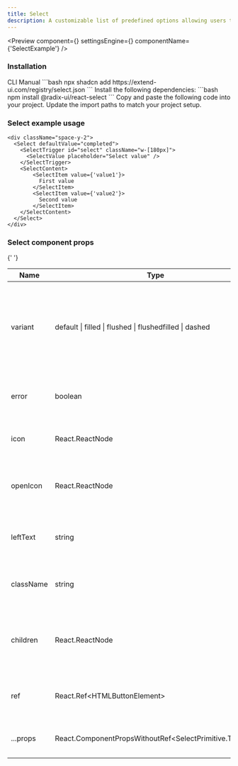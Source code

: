 ```yaml
---
title: Select
description: A customizable list of predefined options allowing users to select from — triggered by a button.
---
```


<Preview
  component={<SelectExample />}
  settingsEngine={<SelectSettingsEngine />}
  componentName={'SelectExample'}
/>

### Installation

<Tabs defaultValue="cli">
  <TabsList>
    <TabsTrigger value="cli">CLI</TabsTrigger>
    <TabsTrigger value="manual">Manual</TabsTrigger>
  </TabsList>
  <TabsContent value="cli">
    ```bash 
    npx shadcn add https://extend-ui.com/registry/select.json 
    ```
  </TabsContent>
  <TabsContent value="manual">
    <Steps>
      <Step>
        Install the following dependencies: 
        ```bash 
        npm install @radix-ui/react-select 
        ```
      </Step>
      <Step>
        Copy and paste the following code into your project.
        <ComponentSourceLive componentName={'Select'} />
      </Step>
      <Step>Update the import paths to match your project setup.</Step>
    </Steps>
  </TabsContent>
</Tabs>

### Select example usage

```tsx
<div className="space-y-2">
  <Select defaultValue="completed">
    <SelectTrigger id="select" className="w-[180px]">
      <SelectValue placeholder="Select value" />
    </SelectTrigger>
    <SelectContent>
        <SelectItem value={'value1'}>
          First value
        </SelectItem>
        <SelectItem value={'value2'}>
          Second value
        </SelectItem>
    </SelectContent>
  </Select>
</div>
```

### Select component props

{' '}

<div className="my-6 w-full overflow-x-auto">
  <table className="w-full border-collapse border border-gray-300 bg-white">
    <thead>
      <tr>
        <th>Name</th>
        <th>Type</th>
        <th>Description</th>
      </tr>
    </thead>
    <tbody>
      <tr>
        <td>variant</td>
        <td>default | filled | flushed | flushedfilled | dashed</td>
        <td>
          Defines the visual style of the select trigger and dropdown. Available
          variants include <code>default</code>, <code>filled</code>, <code>flushed</code>, and more.
        </td>
      </tr>
      <tr>
        <td>error</td>
        <td>boolean</td>
        <td>
          If <code>true</code>, applies an error style to the select trigger and helper text.
        </td>
      </tr>
      <tr>
        <td>icon</td>
        <td>React.ReactNode</td>
        <td>
          Custom icon displayed on the left side of the select trigger.
        </td>
      </tr>
      <tr>
        <td>openIcon</td>
        <td>React.ReactNode</td>
        <td>
          Icon displayed to indicate the dropdown is open. Defaults to <code>&lt;CaretSortIcon&gt;</code>.
        </td>
      </tr>
      <tr>
        <td>leftText</td>
        <td>string</td>
        <td>
          Text displayed on the left side of the select trigger before the value.
        </td>
      </tr>
      <tr>
        <td>className</td>
        <td>string</td>
        <td>
          Additional CSS classes to customize the select trigger's appearance.
        </td>
      </tr>
      <tr>
        <td>children</td>
        <td>React.ReactNode</td>
        <td>
          The options or groups that make up the select menu, typically using
          <code>&lt;SelectItem&gt;</code> or <code>&lt;SelectGroup&gt;</code>.
        </td>
      </tr>
      <tr>
        <td>ref</td>
        <td>React.Ref&lt;HTMLButtonElement&gt;</td>
        <td>
          A ref to the select trigger element for direct DOM manipulation.
        </td>
      </tr>
      <tr>
        <td>...props</td>
        <td className="break-all">React.ComponentPropsWithoutRef&lt;SelectPrimitive.Trigger&gt;</td>
        <td>
          Additional props passed to the root trigger component.
        </td>
      </tr>
    </tbody>
  </table>
</div>